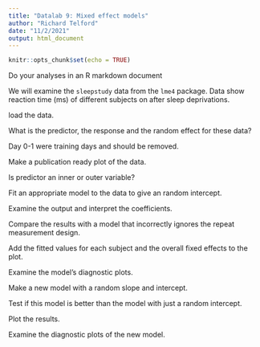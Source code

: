 ```yaml
---
title: "Datalab 9: Mixed effect models"
author: "Richard Telford"
date: "11/2/2021"
output: html_document
---
```


```r
knitr::opts_chunk$set(echo = TRUE)
```

Do your analyses in an R markdown document

We will examine the `sleepstudy` data from the `lme4` package.
Data show reaction time (ms) of different subjects on after sleep deprivations.

load the data.

What is the predictor, the response and the random effect for these data?

Day 0-1 were training days and should be removed.

Make a publication ready plot of the data.

Is predictor an inner or outer variable?

Fit an appropriate model to the data to give an random intercept.

Examine the output and interpret the coefficients.

Compare the results with a model that incorrectly ignores the repeat measurement design.

Add the fitted values for each subject and the overall fixed effects to the plot.

Examine the model's diagnostic plots.

Make a new model with a random slope and intercept.

Test if this model is better than the model with just a random intercept.

Plot the results.

Examine the diagnostic plots of the new model.
